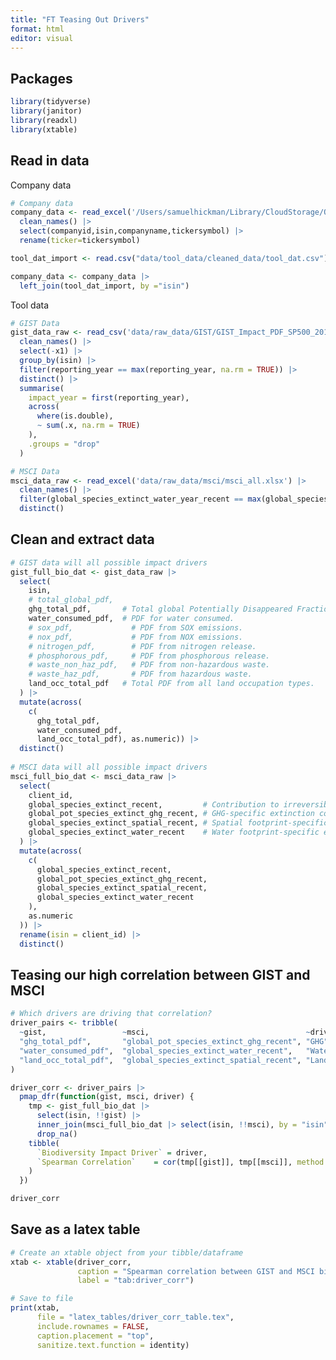 ```yaml
---
title: "FT Teasing Out Drivers"
format: html
editor: visual
---
```


## Packages

```r
library(tidyverse)
library(janitor)
library(readxl)
library(xtable)
```

## Read in data

Company data

```r
# Company data
company_data <- read_excel('/Users/samuelhickman/Library/CloudStorage/OneDrive-SharedLibraries-TheUniversityofMelbourne/Franklin Templeton - General/FT R Project/data/raw_data/s&p/S&P500_ISIN_TICKERS.xlsx') |> 
  clean_names() |> 
  select(companyid,isin,companyname,tickersymbol) |> 
  rename(ticker=tickersymbol)

tool_dat_import <- read.csv("data/tool_data/cleaned_data/tool_dat.csv") |> select(isin,sales)

company_data <- company_data |> 
  left_join(tool_dat_import, by ="isin")
```

Tool data

```r
# GIST Data
gist_data_raw <- read_csv('data/raw_data/GIST/GIST_Impact_PDF_SP500_2018_2022.csv') |>
  clean_names() |> 
  select(-x1) |>                              
  group_by(isin) |> 
  filter(reporting_year == max(reporting_year, na.rm = TRUE)) |>  
  distinct() |> 
  summarise(
    impact_year = first(reporting_year),       
    across(
      where(is.double),                        
      ~ sum(.x, na.rm = TRUE)
    ),
    .groups = "drop"
  )

# MSCI Data
msci_data_raw <- read_excel('data/raw_data/msci/msci_all.xlsx') |> 
  clean_names() |> 
  filter(global_species_extinct_water_year_recent == max(global_species_extinct_water_year_recent, na.rm = TRUE)) |> 
  distinct()
```

## Clean and extract data

```r
# GIST data will all possible impact drivers
gist_full_bio_dat <- gist_data_raw |> 
  select(
    isin, 
    # total_global_pdf,
    ghg_total_pdf,       # Total global Potentially Disappeared Fraction (PDF) due to the corporation's activities.
    water_consumed_pdf,  # PDF for water consumed. 
    # sox_pdf,             # PDF from SOX emissions.
    # nox_pdf,             # PDF from NOX emissions.
    # nitrogen_pdf,        # PDF from nitrogen release.
    # phosphorous_pdf,     # PDF from phosphorous release.
    # waste_non_haz_pdf,   # PDF from non-hazardous waste.
    # waste_haz_pdf,       # PDF from hazardous waste.
    land_occ_total_pdf   # Total PDF from all land occupation types.
  ) |> 
  mutate(across(
    c(
      ghg_total_pdf, 
      water_consumed_pdf,
      land_occ_total_pdf), as.numeric)) |> 
  distinct()
    
# MSCI data will all possible impact drivers
msci_full_bio_dat <- msci_data_raw |> 
  select(
    client_id, 
    global_species_extinct_recent,         # Contribution to irreversible extinction via spatial, water, GHG
    global_pot_species_extinct_ghg_recent, # GHG-specific extinction contribution
    global_species_extinct_spatial_recent, # Spatial footprint-specific extinction contribution
    global_species_extinct_water_recent    # Water footprint-specific extinction contribution 
  ) |> 
  mutate(across(
    c(
      global_species_extinct_recent,
      global_pot_species_extinct_ghg_recent,
      global_species_extinct_spatial_recent,
      global_species_extinct_water_recent
    ),
    as.numeric
  )) |> 
  rename(isin = client_id) |> 
  distinct() 
```

## Teasing our high correlation between GIST and MSCI

```r
# Which drivers are driving that correlation?
driver_pairs <- tribble(
  ~gist,                 ~msci,                                   ~driver,
  "ghg_total_pdf",       "global_pot_species_extinct_ghg_recent", "GHG",
  "water_consumed_pdf",  "global_species_extinct_water_recent",   "Water",
  "land_occ_total_pdf",  "global_species_extinct_spatial_recent", "Land"
)

driver_corr <- driver_pairs |>
  pmap_dfr(function(gist, msci, driver) {
    tmp <- gist_full_bio_dat |>
      select(isin, !!gist) |>
      inner_join(msci_full_bio_dat |> select(isin, !!msci), by = "isin") |>
      drop_na()
    tibble(
      `Biodiversity Impact Driver` = driver,
      `Spearman Correlation`    = cor(tmp[[gist]], tmp[[msci]], method = "spearman")
    )
  })

driver_corr
```

## Save as a latex table

```r
# Create an xtable object from your tibble/dataframe
xtab <- xtable(driver_corr, 
               caption = "Spearman correlation between GIST and MSCI biodiversity drivers", 
               label = "tab:driver_corr")

# Save to file
print(xtab, 
      file = "latex_tables/driver_corr_table.tex", 
      include.rownames = FALSE,  
      caption.placement = "top", 
      sanitize.text.function = identity) 
```

